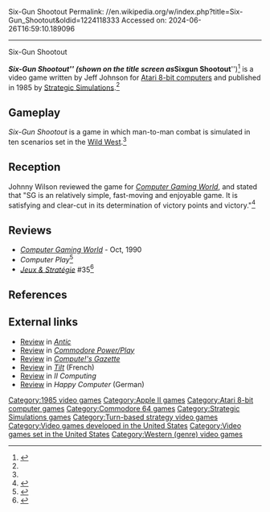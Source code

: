 Six-Gun Shootout
Permalink: //en.wikipedia.org/w/index.php?title=Six-Gun_Shootout&oldid=1224118333
Accessed on: 2024-06-26T16:59:10.189096



------
Six-Gun Shootout
{{Short description|1985 video game}}
{{Infobox video game
| title = Six-Gun Shootout
| image = Six-Gun Shootout cover.webp
| alt = 
| caption = 
| writer = Jeff Johnson
| developer = 
| publisher = [[Strategic Simulations]]
| series = 
| engine = 
| platforms = [[Apple II]], [[Atari 8-bit]], [[Commodore 64]] 
| released = 1985
| genre = Turn-based strategy 
| modes = 
}}

'''''Six-Gun Shootout''''' (shown on the title screen as '''''Sixgun Shootout''''')<ref name="mania">{{cite web |title=Six-Gun Shootout |url=http://www.atarimania.com/game-atari-400-800-xl-xe-six-gun-shootout_4685.html |website=Atari Mania}}</ref> is a video game written by Jeff Johnson for [[Atari 8-bit computers]] and published in 1985 by [[Strategic Simulations]].<ref name=giantlist/>

==Gameplay==
''Six-Gun Shootout'' is a game in which man-to-man combat is simulated in ten scenarios set in the [[Wild West]].<ref name="CGW23"/>

==Reception==
Johnny Wilson reviewed the game for ''[[Computer Gaming World]]'', and stated that "SG is an relatively simple, fast-moving and enjoyable game. It is satisfying and clear-cut in its determination of victory points and victory."<ref name="CGW23">{{cite magazine |last=Wilson |first=Johnny |title=Micro-Reviews |magazine=Computer Gaming World |date=September 1985 |volume=1 |issue=23 |pages=37, 47}}</ref>

==Reviews==
*''[[Computer Gaming World]]'' - Oct, 1990
*''Computer Play''<ref>{{cite web | url=https://archive.org/details/Computer_Play_1989-01_Computer_Play_Magazine_US/page/n21/mode/2up | title=Computer Play (1989-01)(Computer Play Magazine)(US) | date=January 1989 }}</ref>
*''[[:fr:Jeux et Stratégie|Jeux & Stratégie]]'' #35<ref>{{cite web | url=https://archive.org/details/jeux-et-strategie-35/page/52/mode/2up | title=Jeux & stratégie 35 | date=October 1985 }}</ref>

==References==
{{reflist|refs=
<ref name="giantlist">{{cite web |last1=Hague |first1=James |title=The Giant List of Classic Game Programmers |url=https://dadgum.com/giantlist/}}</ref>
}}

==External links==
*[https://archive.org/details/1986-02-anticmagazine/page/n77/mode/2up Review] in ''[[Antic (magazine)|Antic]]''
*[https://archive.org/details/commodore-power-play-18/page/n23/mode/2up Review] in ''[[Commodore Power/Play]]''
*[https://archive.org/details/1985-09-computegazette/page/n59/mode/2up Review] in ''[[Compute!'s Gazette]]''
*[https://archive.org/details/Tilt037/page/n123/mode/2up Review] in ''[[Tilt (French magazine)|Tilt]]'' (French)
*[https://archive.org/details/II_Computing_Vol_1_No_2_Dec_85_Jan_86/page/n25/mode/2up Review] in ''II Computing''
*[https://archive.org/details/Happy.Computer.N23.1985.09-Cartman/page/n147/mode/2up Review] in ''Happy Computer'' (German)

[[Category:1985 video games]]
[[Category:Apple II games]]
[[Category:Atari 8-bit computer games]]
[[Category:Commodore 64 games]]
[[Category:Strategic Simulations games]]
[[Category:Turn-based strategy video games]]
[[Category:Video games developed in the United States]]
[[Category:Video games set in the United States]]
[[Category:Western (genre) video games]]